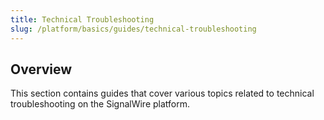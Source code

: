 ```yaml
---
title: Technical Troubleshooting
slug: /platform/basics/guides/technical-troubleshooting
---
```


## Overview

This section contains guides that cover various topics related to technical troubleshooting on the SignalWire platform.

<DocCardList />

